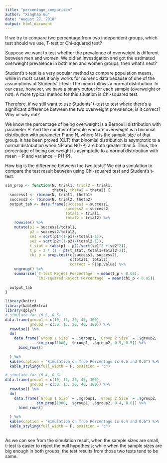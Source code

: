 ```yaml
---
title: "percentage_comparison"
author: "Xinghao Gu"
date: "August 27, 2018"
output: html_document
---
```


If we try to compare two percentage from two independent groups, which test should we use, T-test or Chi-squared test?

Suppose we want to test whether the prevalence of overweight is different between men and women. We did an investigation and got the estimated overweight prevalence in both men and women groups, then what's next? 

Student's t-test is a very popular method to compare population means, while in most cases it only works for numeric data because of one of the assumptions of Students' t-test: The mean follows a normal distribution. In our case, however, we have a binary output for each sample (overweight or not). A more typical method for this situation is Chi-squared test. 

Therefore, if we still want to use Students' t-test to test where there's a significant difference between the two overweight prevalence, is it correct? Why or why not?

We know the percentage of being overweight is a Bernoulli distribution with parameter P. And the number of people who are overweight is a binomial distribution with parameter P and N, where N is the sample size of that group. It has been proved (CLT) that binomial distribution is asymptotic to a normal distribution when NP and N(1-P) are both greater than 5. Thus, the percentage of being overweight is asymptotic to a normal distribution with mean = P and variance = P(1-P).

How big is the difference between the two tests? We did a simulation to compare the test result between using Chi-squared test and Student's t-test.

```r
sim_prop <- function(N, trial1, trial2 = trial1, 
                     theta1, theta2 = theta2) {
  success1 <- rbinom(N, trial1, theta1)
  success2 <- rbinom(N, trial2, theta2)
  output_tab <- data.frame(success1 = success1,
                           success2 = success2,
                           total1 = trial1,
                           total2 = trial2) %>%
    rowwise() %>% 
    mutate(p1 = success1/total1,
           p2 = success2/total2,
           se1 = sqrt(p1*(1-p1)/(total1-1)),
           se2 = sqrt(p2*(1-p2)/(total2-1)),
           t_stat = (abs(p1 - p2)/sqrt(se1^2 + se2^2)),
           t_p = 2 * (1 - pt(t_stat, total1+total2-2)),
           chi_p = prop.test(c(success1, success2), 
                             c(total1, total2),
                             correct = F)$p.value) %>% 
    ungroup() %>% 
    summarise(`T-test Reject Percentage` = mean(t_p < 0.05),
              `Chi-squared Reject Percentage` = mean(chi_p < 0.05))
  
  output_tab
}
```

```r
library(knitr)
library(kableExtra)
library(dplyr)
# simulate for (0.5, 0.5)
data.frame(group1 = c(10, 15, 20, 40, 100),
           group2 = c(30, 15, 20, 40, 100)) %>%
  rowwise() %>% 
  do(
    data.frame(`Group 1 Size` = .$group1, `Group 2 Size` = .$group2,
              sim_prop(1000, .$group1, .$group2, 0.5, 0.5)) %>% 
      bind_rows() 
      
  ) %>% 
  kable(caption = "Simulation on True Percentage is 0.5 and 0.5") %>% 
  kable_styling(full_width = F, position = "c")

# simulate for (0.4, 0.6)
data.frame(group1 = c(10, 15, 20, 40, 100),
           group2 = c(30, 15, 20, 40, 100)) %>%
  rowwise() %>% 
  do(
    data.frame(`Group 1 Size` = .$group1, `Group 2 Size` = .$group2,
              sim_prop(1000, .$group1, .$group2, 0.4, 0.6)) %>% 
      bind_rows() 
      
  ) %>% 
  kable(caption = "Simulation on True Percentage is 0.4 and 0.6") %>% 
  kable_styling(full_width = F, position = "c")
  
```

As we can see from the simulation result, when the sample sizes are small, t-test is easier to reject the null hypothesis; while when the sample sizes are big enough in both groups, the test results from those two tests tend to be same.

